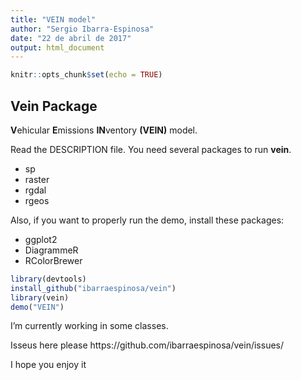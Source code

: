 ```yaml
---
title: "VEIN model"
author: "Sergio Ibarra-Espinosa"
date: "22 de abril de 2017"
output: html_document
---
```


```r
knitr::opts_chunk$set(echo = TRUE)
```

## Vein Package

**V**ehicular **E**missions **IN**ventory **(VEIN)** model.  

Read the DESCRIPTION file. You need several packages to run **vein**.

- sp
- raster
- rgdal
- rgeos

Also, if you want to properly run the demo, install these packages:

- ggplot2
- DiagrammeR
- RColorBrewer


```r
library(devtools)
install_github("ibarraespinosa/vein")
library(vein)
demo("VEIN")
```

I'm currently working in some classes.

Isseus here please https://github.com/ibarraespinosa/vein/issues/

I hope you enjoy it
